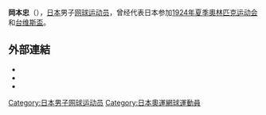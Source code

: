 {{Expand|time=2015-04-25}}
'''岡本忠'''（{{bd|1895年|9月1日|1955年|9月2日}}），[[日本|日本]]男子[[网球|网球]][[运动员|运动员]]，曾经代表日本参加[[1924年夏季奧林匹克运动会|1924年夏季奧林匹克运动会]]和[[台维斯盃|台维斯盃]]。

== 外部連結 ==
* {{ATP|O594}}
* {{ITF Profile|id=10004147}}
* {{DavisCupplayerlink|10004147}}

{{Japan-sport-bio-stub}}
{{Tennis-bio-stub}}

{{Authority control}}
{{DEFAULTSORT:Okamoto, Sunao}}
[[Category:日本男子网球运动员|Category:日本男子网球运动员]]
[[Category:日本奧運網球運動員|Category:日本奧運網球運動員]]